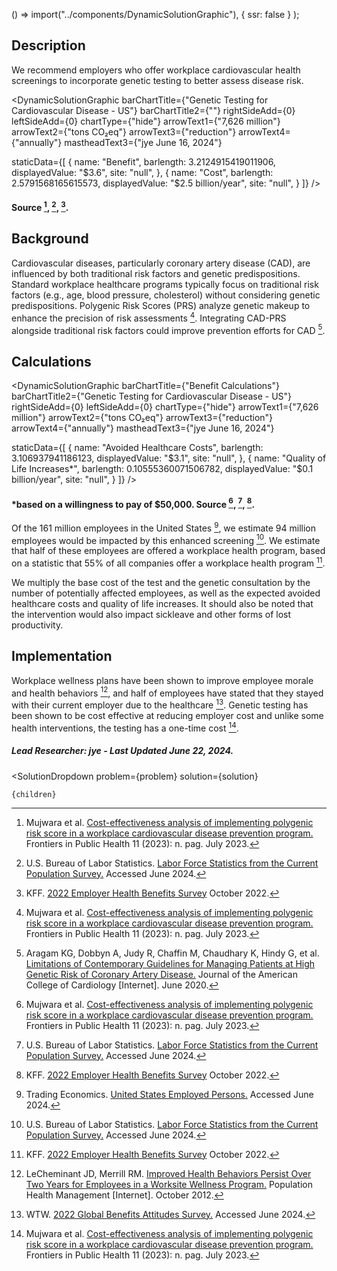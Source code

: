 


  () => import("../components/DynamicSolutionGraphic"),
  { ssr: false }
);


## Description

We recommend employers who offer workplace cardiovascular health screenings to incorporate genetic testing to better assess disease risk.

<DynamicSolutionGraphic
  barChartTitle={"Genetic Testing for Cardiovascular Disease - US"}
  barChartTitle2={""}
  rightSideAdd={0}
  leftSideAdd={0}
  chartType={"hide"}
  arrowText1={"7,626 million"}
  arrowText2={"tons CO₂eq"}
  arrowText3={"reduction"}
  arrowText4={"annually"}
  mastheadText3={"jye June 16, 2024"}
  
  
  staticData={[
    {
      name: "Benefit",
      barlength: 3.2124915419011906,
      displayedValue: "$3.6",
      site: "null",
    },
    {
      name: "Cost",
      barlength: 2.5791568165615573,
      displayedValue: "$2.5 billion/year",
      site: "null",
    }
  ]}
/>

#### Source [^"1"], [^"3"], [^"5"].

## Background

Cardiovascular diseases, particularly coronary artery disease (CAD), are influenced by both traditional risk factors and genetic predispositions. Standard workplace healthcare programs typically focus on traditional risk factors (e.g., age, blood pressure, cholesterol) without considering genetic predispositions. Polygenic Risk Scores (PRS) analyze genetic makeup to enhance the precision of risk assessments [^"1"]. Integrating CAD-PRS alongside traditional risk factors could improve prevention efforts for CAD [^"4"].

## Calculations

<DynamicSolutionGraphic
  barChartTitle={"Benefit Calculations"}
  barChartTitle2={"Genetic Testing for Cardiovascular Disease - US"}
  rightSideAdd={0}
  leftSideAdd={0}
  chartType={"hide"}
  arrowText1={"7,626 million"}
  arrowText2={"tons CO₂eq"}
  arrowText3={"reduction"}
  arrowText4={"annually"}
  mastheadText3={"jye June 16, 2024"}
  
  
  staticData={[
    {
      name: "Avoided Healthcare Costs",
      barlength: 3.106937941186123,
      displayedValue: "$3.1",
      site: "null",
    },
    {
      name: "Quality of Life Increases*",
      barlength: 0.10555360071506782,
      displayedValue: "$0.1 billion/year",
      site: "null",
    }
  ]}
/>

#### *based on a willingness to pay of $50,000. Source [^"1"], [^"3"], [^"5"].

Of the 161 million employees in the United States [^"2"], we estimate 94 million employees would be impacted by this enhanced screening [^"3"]. We estimate that half of these employees are offered a workplace health program, based on a statistic that 55% of all companies offer a workplace health program [^"5"]. 

We multiply the base cost of the test and the genetic consultation by the number of potentially affected employees, as well as the expected avoided healthcare costs and quality of life increases. It should also be noted that the intervention would also impact sickleave and other forms of lost productivity. 

## Implementation

Workplace wellness plans have been shown to improve employee morale and health behaviors [^"7"], and half of employees have stated that they stayed with their current employer due to the healthcare [^"8"]. Genetic testing has been shown to be cost effective at reducing employer cost and unlike some health interventions, the testing has a one-time cost [^"1"].

##### Lead Researcher: jye - Last Updated June 22, 2024.

[^"1"]: Mujwara et al. [Cost-effectiveness analysis of implementing polygenic risk score in a workplace cardiovascular disease prevention program.](https://www.semanticscholar.org/reader/4a8ffddd74ac6c87381efc1e53a0c8a011782497) Frontiers in Public Health 11 (2023): n. pag. July 2023.
[^"2"]: Trading Economics. [United States Employed Persons.](https://tradingeconomics.com/united-states/employed-persons)  Accessed June 2024.
[^"3"]: U.S. Bureau of Labor Statistics. [Labor Force Statistics from the Current Population Survey.](https://www.bls.gov/cps/cpsaat11b.htm)  Accessed June 2024.
[^"4"]: Aragam KG, Dobbyn A, Judy R, Chaffin M, Chaudhary K, Hindy G, et al. [Limitations of Contemporary Guidelines for Managing Patients at High Genetic Risk of Coronary Artery Disease.](http://dx.doi.org/10.1016/j.jacc.2020.04.027) Journal of the American College of Cardiology [Internet]. June 2020.
[^"5"]: KFF. [2022 Employer Health Benefits Survey](https://www.kff.org/report-section/ehbs-2022-section-12-health-screening-and-health-promotion-and-wellness-programs/)  October 2022.
[^"6"]: Shortlister. [80+ Employee Wellness Statistics Every Employer Should Know in 2024.](https://www.myshortlister.com/insights/employee-wellness-statistics)  Accessed June 2024.
[^"7"]: LeCheminant JD, Merrill RM. [Improved Health Behaviors Persist Over Two Years for Employees in a Worksite Wellness Program.](http://dx.doi.org/10.1089/pop.2011.0083) Population Health Management [Internet]. October 2012.
[^"8"]: WTW. [2022 Global Benefits Attitudes Survey.](https://www.wtwco.com/en-us/insights/2022/06/2022-global-benefits-attitude-survey)  Accessed June 2024. 


  <SolutionDropdown 
    problem={problem} 
    solution={solution}
  >
    {children}
  </SolutionDropdown>